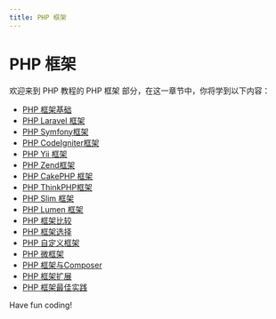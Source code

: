 ```yaml
---
title: PHP 框架
---
```


# PHP 框架

欢迎来到 PHP 教程的 PHP 框架 部分，在这一章节中，你将学到以下内容：

- [PHP 框架基础](./0-php-framework-basics.mdx)
- [PHP Laravel 框架](./1-php-laravel-framework.mdx)
- [PHP Symfony框架](./2-php-symfony-framework.mdx)
- [PHP CodeIgniter框架](./3-php-codeigniter-framework.mdx)
- [PHP Yii 框架](./4-php-yii-framework.mdx)
- [PHP Zend框架](./5-php-zend-framework.mdx)
- [PHP CakePHP 框架](./6-php-cakephp-framework.mdx)
- [PHP ThinkPHP框架](./7-php-thinkphp-framework.mdx)
- [PHP Slim 框架](./8-php-slim-framework.mdx)
- [PHP Lumen 框架](./9-php-lumen-framework.mdx)
- [PHP 框架比较](./10-php-framework-comparison.mdx)
- [PHP 框架选择](./11-php-framework-selection.mdx)
- [PHP 自定义框架](./12-php-custom-framework.mdx)
- [PHP 微框架](./13-php-micro-framework.mdx)
- [PHP 框架与Composer](./14-php-framework-and-composer.mdx)
- [PHP 框架扩展](./15-php-framework-extension.mdx)
- [PHP 框架最佳实践](./16-php-framework-best-practices.mdx)

Have fun coding!